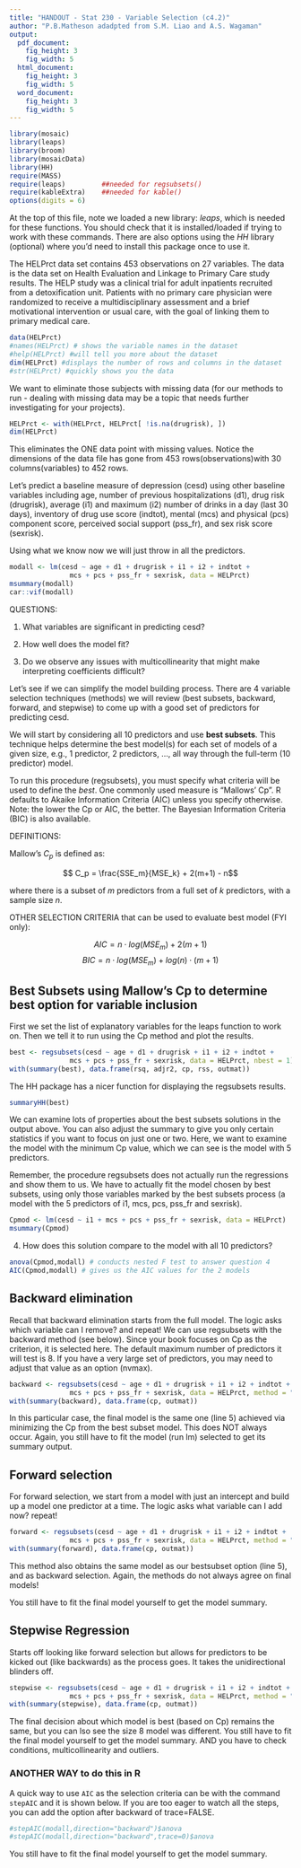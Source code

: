```yaml
---
title: "HANDOUT - Stat 230 - Variable Selection (c4.2)"
author: "P.B.Matheson adadpted from S.M. Liao and A.S. Wagaman"
output:
  pdf_document:
    fig_height: 3
    fig_width: 5
  html_document:
    fig_height: 3
    fig_width: 5
  word_document:
    fig_height: 3
    fig_width: 5
---
```



```r
library(mosaic)
library(leaps)
library(broom)
library(mosaicData)
library(HH)
require(MASS)
require(leaps)         ##needed for regsubsets()
require(kableExtra)    ##needed for kable()
options(digits = 6)
```

At the top of this file, note we loaded a new library: *leaps*, which is needed for these functions. You should check that it is installed/loaded if trying to work with these commands. There are also options using the *HH* library (optional) where you'd need to install this package once to use it. 


The HELPrct data set contains 453 observations on 27 variables. The data is the data set on Health Evaluation and Linkage to Primary Care study results. The HELP study was a clinical trial for adult inpatients recruited from a detoxification unit. Patients with no primary care physician were randomized to receive a multidisciplinary assessment and a brief motivational intervention or usual care, with the goal of linking them to primary medical care.

```r
data(HELPrct)
#names(HELPrct) # shows the variable names in the dataset
#help(HELPrct) #will tell you more about the dataset
dim(HELPrct) #displays the number of rows and columns in the dataset
#str(HELPrct) #quickly shows you the data
```

We want to eliminate those subjects with missing data (for our methods to run - dealing with missing data may be a topic that needs further investigating for your projects). 

```r
HELPrct <- with(HELPrct, HELPrct[ !is.na(drugrisk), ])
dim(HELPrct)
```

This eliminates the ONE data point with missing values. Notice the dimensions of the data file has gone from 453 rows(observations)with 30 columns(variables) to 452 rows.

Let's predict a baseline measure of depression (cesd) using other baseline variables including age, number of previous hospitalizations (d1), drug risk (drugrisk), average (i1) and maximum (i2) number of drinks in a day (last 30 days), inventory of drug use score (indtot), mental (mcs) and physical (pcs) component score, perceived social support (pss_fr), and sex risk score (sexrisk). 

Using what we know now we will just throw in all the predictors.

```r
modall <- lm(cesd ~ age + d1 + drugrisk + i1 + i2 + indtot +
               mcs + pcs + pss_fr + sexrisk, data = HELPrct)
msummary(modall)
car::vif(modall)
```

QUESTIONS:  

1. What variables are significant in predicting cesd?     

2. How well does the model fit?    

3. Do we observe any issues with multicollinearity that might make interpreting coefficients difficult?  

Let's see if we can simplify the model building process.
There are 4 variable selection techniques (methods) we will review (best subsets, backward, forward, and stepwise) to come up with a good set of predictors for predicting cesd.  

We will start by considering all 10 predictors and use **best subsets**. This technique helps determine the best model(s) for each set of models of a given size, e.g., 1 predictor, 2 predictors, ..., all way through the full-term (10 predictor) model. 

To run this procedure (regsubsets), you must specify what criteria will be used to define the *best*. One commonly used measure is "Mallows' Cp".  R defaults to Akaike Information Criteria (AIC) unless you specify otherwise.  Note: the lower the Cp or AIC, the better. The Bayesian Information Criteria (BIC) is also available.

DEFINITIONS:  

Mallow's $C_p$ is defined as:  
      
$$ C_p = \frac{SSE_m}{MSE_k} + 2(m+1) - n$$    

where there is a subset of $m$ predictors from a full set of $k$ predictors, with a sample size $n$.


OTHER SELECTION CRITERIA that can be used to evaluate best model (FYI only):

$$AIC = n \cdot log(MSE_m) + 2(m+1)$$ 
$$BIC = n \cdot log(MSE_m) + log(n) \cdot (m+1)$$   


## Best Subsets using Mallow's Cp to determine best option for variable inclusion

First we set the list of explanatory variables for the leaps function to work on. Then we tell it to run using the Cp method and plot the results. 

```r
best <- regsubsets(cesd ~ age + d1 + drugrisk + i1 + i2 + indtot +
               mcs + pcs + pss_fr + sexrisk, data = HELPrct, nbest = 1)
with(summary(best), data.frame(rsq, adjr2, cp, rss, outmat))
```


The HH package has a nicer function for displaying the regsubsets results.
```r
summaryHH(best)
```

We can examine lots of properties about the best subsets solutions in the output above. You can also adjust the summary to give you only certain statistics if you want to focus on just one or two. Here, we want to examine the model with the minimum Cp value, which we can see is the model with 5 predictors. 

Remember, the procedure regsubsets does not actually run the regressions and show them to us. We have to actually fit the model chosen by best subsets, using only those variables marked by the best subsets process (a model with the 5 predictors of i1, mcs, pcs, pss_fr and sexrisk).

```r
Cpmod <- lm(cesd ~ i1 + mcs + pcs + pss_fr + sexrisk, data = HELPrct)
msummary(Cpmod)
```
4. How does this solution compare to the model with all 10 predictors?   


```r
anova(Cpmod,modall) # conducts nested F test to answer question 4
AIC(Cpmod,modall) # gives us the AIC values for the 2 models
```


\newpage
## Backward elimination

Recall that backward elimination starts from the full model. The logic asks which variable can I remove? and repeat!
We can use regsubsets with the backward method (see below). Since your book focuses on Cp as the criterion, it is selected here.  The default maximum number of predictors it will test is 8. If you have a very large set of predictors, you may need to adjust that value as an option (nvmax).  

```r
backward <- regsubsets(cesd ~ age + d1 + drugrisk + i1 + i2 + indtot +
               mcs + pcs + pss_fr + sexrisk, data = HELPrct, method = "backward", nbest = 1)
with(summary(backward), data.frame(cp, outmat))
```
In this particular case, the final model is the same one (line 5) achieved via minimizing the Cp from the best subset model. This does NOT always occur.  Again, you still have to fit the model (run lm) selected to get its summary output. 
 



## Forward selection

For forward selection, we start from a model with just an intercept and build up a model one predictor at a time. The logic asks what variable can I add now?  repeat!
```r
forward <- regsubsets(cesd ~ age + d1 + drugrisk + i1 + i2 + indtot +
               mcs + pcs + pss_fr + sexrisk, data = HELPrct, method = "forward", nbest = 1)
with(summary(forward), data.frame(cp, outmat))
```

This method also obtains the same model as our bestsubset option (line 5), and as backward selection. Again, the methods do not always agree on final models!

You still have to fit the final model yourself to get the model summary.



## Stepwise Regression

Starts off looking like forward selection but allows for predictors to be kicked out (like backwards) as the process goes. It takes the unidirectional blinders off. 

```r
stepwise <- regsubsets(cesd ~ age + d1 + drugrisk + i1 + i2 + indtot +
               mcs + pcs + pss_fr + sexrisk, data = HELPrct, method = "seqrep", nbest = 1)
with(summary(stepwise), data.frame(cp, outmat))
```
The final decision about which model is best (based on Cp) remains the same, but you can lso see the size 8 model was different.
You still have to fit the final model yourself to get the model summary. AND you have to check conditions, multicollinearity and outliers.


### ANOTHER WAY to do this in R 
A quick way to use `AIC` as the selection criteria can be with the command `stepAIC` and it is shown below.  If you are too eager to watch all the steps, you can add the option after backward of trace=FALSE.
```r
#stepAIC(modall,direction="backward")$anova
#stepAIC(modall,direction="backward",trace=0)$anova
```
You still have to fit the final model yourself to get the model summary.  